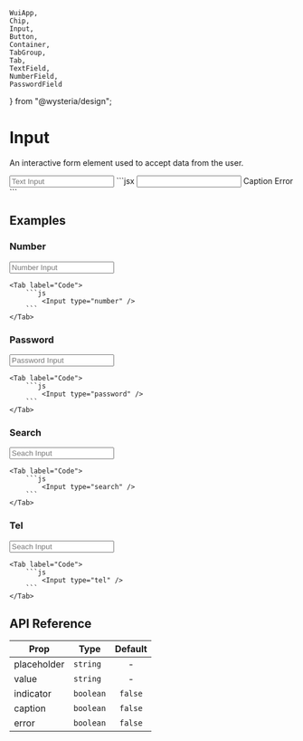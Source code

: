     WuiApp,
    Chip,
    Input,
    Button,
    Container,
    TabGroup,
    Tab,
    TextField,
    NumberField,
    PasswordField
} from "@wysteria/design";

# Input

An interactive form element used to accept data from the user.

<ComponentPreview>
    <Container
        paddingVer="md"
        gap="sm"
        justify="center"
        align="center"
        direction="row"
        style={{ width: "100%" }}
    >
        <TextField />
        <Input placeholder="Text Input" />
    </Container>
</ComponentPreview>
```jsx
<Input value="" placeholder="" caption error indicator>
    <InputCaption>Caption</InputCaption>
    <InputError>Error</InputError>
    <InputIndicator>
        <LoaderCircle />
    </InputIndicator>
</Input>
```

## Examples

### Number

<TabGroup>
    <Tab label="Preview">
        <Container paddingVer="md" gap="sm" justify="space-evenly" align="center" direction="row" style={{minHeight: "5rem"}}>
            <NumberField />
            <Input type="number" placeholder="Number Input" />
        </Container>
    </Tab>

    <Tab label="Code">
        ```js
            <Input type="number" />
        ```
    </Tab>

</TabGroup>

### Password

<TabGroup>
    <Tab label="Preview">
        <Container paddingVer="md" gap="sm" justify="space-evenly" align="center" direction="row" style={{minHeight: "5rem"}}>
            <PasswordField />
            <Input type="password" placeholder="Password Input" />
        </Container>
    </Tab>

    <Tab label="Code">
        ```js
            <Input type="password" />
        ```
    </Tab>

</TabGroup>

### Search 

<TabGroup>
    <Tab label="Preview">
        <Container paddingVer="md" gap="sm" justify="space-evenly" align="center" direction="row" style={{minHeight: "5rem"}}>
            <Input type="search" placeholder="Seach Input" />
        </Container>
    </Tab>

    <Tab label="Code">
        ```js
            <Input type="search" />
        ```
    </Tab>

</TabGroup>

### Tel

<TabGroup>
    <Tab label="Preview">
        <Container paddingVer="md" gap="sm" justify="space-evenly" align="center" direction="row" style={{minHeight: "5rem"}}>
            <Input type="tel" placeholder="Seach Input" />
        </Container>
    </Tab>

    <Tab label="Code">
        ```js
            <Input type="tel" />
        ```
    </Tab>

</TabGroup>

## API Reference

| Prop                     | Type      | Default |
| ------------------------ | --------- | :-----: |
| <Prop>placeholder</Prop> | `string`  |    -    |
| <Prop>value</Prop>       | `string`  |    -    |
| <Prop>indicator</Prop>   | `boolean` | `false` |
| <Prop>caption</Prop>     | `boolean` | `false` |
| <Prop>error</Prop>       | `boolean` | `false` |
